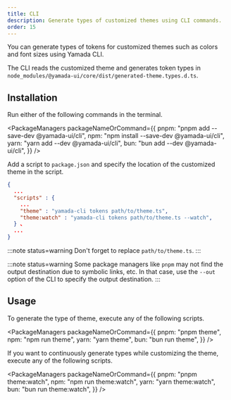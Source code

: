 ```yaml
---
title: CLI
description: Generate types of customized themes using CLI commands.
order: 15
---
```


You can generate types of tokens for customized themes such as colors and font sizes using Yamada CLI.

The CLI reads the customized theme and generates token types in `node_modules/@yamada-ui/core/dist/generated-theme.types.d.ts`.

## Installation

Run either of the following commands in the terminal.

<PackageManagers
  packageNameOrCommand={{
    pnpm: "pnpm add --save-dev @yamada-ui/cli",
    npm: "npm install --save-dev @yamada-ui/cli",
    yarn: "yarn add --dev @yamada-ui/cli",
    bun: "bun add --dev @yamada-ui/cli",
  }}
/>

Add a script to `package.json` and specify the location of the customized theme in the script.

```json title=package.json
{
  ...
  "scripts" : {
    ...
    "theme" : "yamada-cli tokens path/to/theme.ts",
    "theme:watch" : "yamada-cli tokens path/to/theme.ts --watch",
  } 、
  ...
}
```

:::note status=warning
Don't forget to replace `path/to/theme.ts`.
:::

:::note status=warning
Some package managers like `pnpm` may not find the output destination due to symbolic links, etc. In that case, use the `--out` option of the CLI to specify the output destination.
:::

## Usage

To generate the type of theme, execute any of the following scripts.

<PackageManagers
  packageNameOrCommand={{
    pnpm: "pnpm theme",
    npm: "npm run theme",
    yarn: "yarn theme",
    bun: "bun run theme",
  }}
/>

If you want to continuously generate types while customizing the theme, execute any of the following scripts.

<PackageManagers
  packageNameOrCommand={{
    pnpm: "pnpm theme:watch",
    npm: "npm run theme:watch",
    yarn: "yarn theme:watch",
    bun: "bun run theme:watch",
  }}
/>
